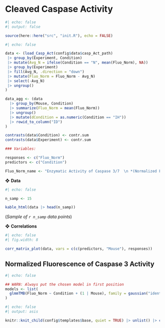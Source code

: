 # Cleaved Caspase Activity

```r
#| echo: false
#| output: false

source(here::here("src", "init.R"), echo = FALSE)
```

```r
#| echo: false

data <- (load_Casp_Act(config$data$casp_Act_path) 
 |> group_by(Experiment, Condition)
 |> mutate(Avg_N = ifelse(Condition == "N", mean(Fluo_Norm), NA))
 |> group_by(Experiment)
 |> fill(Avg_N, .direction = "down")
 |> mutate(Fluo_Norm = Fluo_Norm - Avg_N)
 |> select(-Avg_N)
 |> ungroup()
)

data_agg <- (data
  |> group_by(Mouse, Condition) 
  |> summarize(Fluo_Norm = mean(Fluo_Norm)) 
  |> ungroup() 
  |> mutate(dCondition = as.numeric(Condition == "IH")) 
  |> rowid_to_column("ID")
)

contrasts(data$Condition) <- contr.sum
contrasts(data$Experiment) <- contr.sum

### Variables:

responses <- c("Fluo_Norm")
predictors <- c("Condition")

Fluo_Norm_name <- "Enzymatic Activity of Caspase 3/7  \n *(Normalized Fluorescence)*"
```

❖ **Data**

```r
#| echo: false

n_samp <- 15

kable_html(data |> head(n_samp))
```

(*Sample of `r n_samp` data points*)

❖ **Correlations**

```r
#| echo: false
#| fig.width: 8

corr_matrix_plot(data, vars = c(c(predictors, "Mouse"), responses))
```

## Normalized Fluorescence of Caspase 3 Activity

```r
#| echo: false

## WARN: Always put the chosen model in first position
models <- list(
  glmmTMB(Fluo_Norm ~ Condition + (1 | Mouse), family = gaussian("identity"), data = data, REML = TRUE)
)
```

```r
#| echo: false
#| output: asis

knitr::knit_child(config$templates$base, quiet = TRUE) |> unlist() |> cat(sep = '\n')
```
